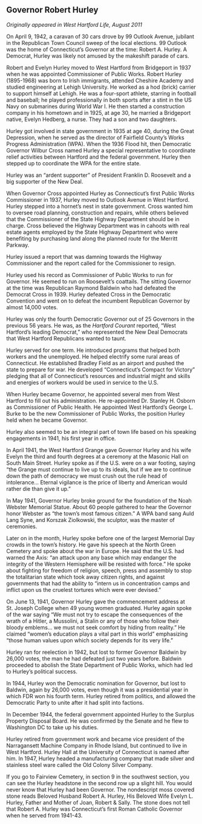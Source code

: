 ## Governor Robert Hurley {-}

*Originally appeared in West Hartford Life, August 2011*

On April 9, 1942, a caravan of 30 cars drove by 99 Outlook Avenue, jubilant in the Republican Town Council sweep of the local elections. 99 Outlook was the home of Connecticut’s Governor at the time: Robert A. Hurley. A Democrat, Hurley was likely not amused by the makeshift parade of cars.

Robert and Evelyn Hurley moved to West Hartford from Bridgeport in 1937 when he was appointed Commissioner of Public Works. Robert Hurley (1895-1968) was born to Irish immigrants, attended Cheshire Academy and studied engineering at Lehigh University. He worked as a hod (brick) carrier to support himself at Lehigh. He was a four-sport athlete, starring in football and baseball; he played professionally in both sports after a stint in the US Navy on submarines during World War I. He then started a construction company in his hometown and in 1925, at age 30, he married a Bridgeport native, Evelyn Hedberg, a nurse. They had a son and two daughters.

Hurley got involved in state government in 1935 at age 40, during the Great Depression, when he served as the director of Fairfield County’s Works Progress Administration (WPA). When the 1936 Flood hit, then Democratic Governor Wilbur Cross named Hurley a special representative to coordinate relief activities between Hartford and the federal government. Hurley then stepped up to coordinate the WPA for the entire state.

Hurley was an “ardent supporter” of President Franklin D. Roosevelt and a big supporter of the New Deal.

When Governor Cross appointed Hurley as Connecticut’s first Public Works Commissioner in 1937, Hurley moved to Outlook Avenue in West Hartford. Hurley stepped into a hornet’s nest in state government. Cross wanted him to oversee road planning, construction and repairs, while others believed that the Commissioner of the State Highway Department should be in charge. Cross believed the Highway Department was in cahoots with real estate agents employed by the State Highway Department who were benefiting by purchasing land along the planned route for the Merritt Parkway.

Hurley issued a report that was damning towards the Highway Commissioner and the report called for the Commissioner to resign.

Hurley used his record as Commissioner of Public Works to run for Governor. He seemed to run on Roosevelt’s coattails. The sitting Governor at the time was Republican Raymond Baldwin who had defeated the Democrat Cross in 1939. Hurley defeated Cross in the Democratic Convention and went on to defeat the incumbent Republican Governor by almost 14,000 votes.

Hurley was only the fourth Democratic Governor out of 25 Governors in the previous 56 years. He was, as the *Hartford Courant* reported, “West Hartford’s leading Democrat,” who represented the New Deal Democrats that West Hartford Republicans wanted to taunt.

Hurley served for one term. He introduced programs that helped both workers and the unemployed. He helped electrify some rural areas of Connecticut. He established Bradley Field as an airport and pushed the state to prepare for war. He developed “Connecticut’s Compact for Victory” pledging that all of Connecticut’s resources and industrial might and skills and energies of workers would be used in service to the U.S.

When Hurley became Governor, he appointed several men from West Hartford to fill out his administration. He re-appointed Dr. Stanley H. Osborn as Commissioner of Public Health. He appointed West Hartford’s George L. Burke to be the new Commissioner of Public Works, the position Hurley held when he became Governor.

Hurley also seemed to be an integral part of town life based on his speaking engagements in 1941, his first year in office.

In April 1941, the West Hartford Grange gave Governor Hurley and his wife Evelyn the third and fourth degrees at a ceremony at the Masonic Hall on South Main Street. Hurley spoke as if the U.S. were on a war footing, saying “the Grange must continue to live up to its ideals, but if we are to continue down the path of democracy we must crush out the rule head of intolerance... Eternal vigilance is the price of liberty and American would rather die than give it up.”

In May 1941, Governor Hurley broke ground for the foundation of the Noah Webster Memorial Statue. About 60 people gathered to hear the Governor honor Webster as “the town’s most famous citizen.” A WPA band sang Auld Lang Syne, and Korszak Ziolkowski, the sculptor, was the master of ceremonies.

Later on in the month, Hurley spoke before one of the largest Memorial Day crowds in the town’s history. He gave his speech at the North Green Cemetery and spoke about the war in Europe. He said that the U.S. had warned the Axis: “an attack upon any base which may endanger the integrity of the Western Hemisphere will be resisted with force.” He spoke about fighting for freedom of religion, speech, press and assembly to stop the totalitarian state which took away citizen rights, and against governments that had the ability to “intern us in concentration camps and inflict upon us the cruelest tortures which were ever devised.”

On June 13, 1941, Governor Hurley gave the commencement address at St. Joseph College when 49 young women graduated. Hurley again spoke of the war saying “We must not try to escape the consequences of the wrath of a Hitler, a Mussolini, a Stalin or any of those who follow their bloody emblems... we must not seek comfort by hiding from reality.” He claimed “women’s education plays a vital part in this world” emphasizing “those human values upon which society depends for its very life.”

Hurley ran for reelection in 1942, but lost to former Governor Baldwin by 26,000 votes, the man he had defeated just two years before. Baldwin proceeded to abolish the State Department of Public Works, which had led to Hurley’s political success.

In 1944, Hurley won the Democratic nomination for Governor, but lost to Baldwin, again by 26,000 votes, even though it was a presidential year in which FDR won his fourth term. Hurley retired from politics, and allowed the Democratic Party to unite after it had split into factions.

In December 1944, the federal government appointed Hurley to the Surplus Property Disposal Board. He was confirmed by the Senate and he flew to Washington DC to take up his duties.

Hurley retired from government work and became vice president of the Narragansett Machine Company in Rhode Island, but continued to live in West Hartford. Hurley Hall at the University of Connecticut is named after him. In 1947, Hurley headed a manufacturing company that made silver and stainless steel ware called the Old Colony Silver Company.

If you go to Fairview Cemetery, in section 9 in the southwest section, you can see the Hurley headstone in the second row up a slight hill. You would never know that Hurley had been Governor. The nondescript moss covered stone reads Beloved Husband Robert A. Hurley, His Beloved Wife Evelyn L. Hurley, Father and Mother of Joan, Robert & Sally. The stone does not tell that Robert A. Hurley was Connecticut’s first Roman Catholic Governor when he served from 1941-43.
